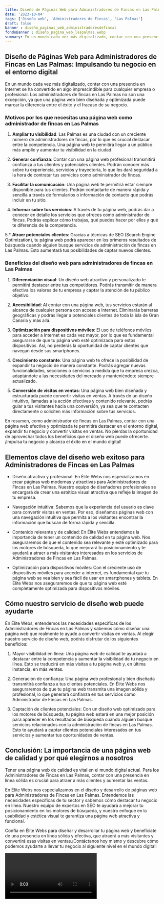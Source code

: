 ```yaml
---
title: Diseño de Páginas Web para Administradores de Fincas en Las Palmas
date: '2023-10-04'
tags: ['Diseño web', 'Administradores de Fincas', 'Las Palmas']
draft: false
banner : diseño_paginas_web_administradoresdefincas
fondoBanner : diseño_pagina_web_laspalmas.webp
summary: En un mundo cada vez más digitalizado, contar con una presencia en Internet se ha convertido en algo imprescindible para cualquier empresa o profesional. Los administradores de fincas en Las Palmas no son una excepción, ya que una página web bien diseñada y optimizada puede marcar la diferencia entre el éxito y el fracaso de su negocio.
---
```


## Diseño de Páginas Web para Administradores de Fincas en Las Palmas: Impulsando tu negocio en el entorno digital

En un mundo cada vez más digitalizado, contar con una presencia en Internet se ha convertido en algo imprescindible para cualquier empresa o profesional. Los administradores de fincas en Las Palmas no son una excepción, ya que una página web bien diseñada y optimizada puede marcar la diferencia entre el éxito y el fracaso de su negocio.

### Motivos por los que necesitas una página web como administrador de fincas en Las Palmas

1. **Ampliar tu visibilidad**: Las Palmas es una ciudad con un creciente número de administradores de fincas, por lo que es crucial destacar entre la competencia. Una página web te permitirá llegar a un público más amplio y aumentar tu visibilidad en la ciudad.

2. **Generar confianza**: Contar con una página web profesional transmitirá confianza a tus clientes y potenciales clientes. Podrán conocer más sobre tu experiencia, servicios y trayectoria, lo que les dará seguridad a la hora de contratar tus servicios como administrador de fincas.

3. **Facilitar la comunicación**: Una página web te permitirá estar siempre disponible para tus clientes. Podrán contactarte de manera rápida y sencilla a través de formularios o información de contacto que podrás incluir en tu sitio.

4. **Informar sobre tus servicios**: A través de tu página web, podrás dar a conocer en detalle los servicios que ofreces como administrador de fincas. Podrás explicar cómo trabajas, qué puedes hacer por ellos y qué te diferencia de la competencia.

5.* **Atraer potenciales clientes**: Gracias a técnicas de SEO (Search Engine Optimization), tu página web podrá aparecer en los primeros resultados de búsqueda cuando alguien busque servicios de administración de fincas en Las Palmas. Esto aumentará tus posibilidades de captar nuevos clientes.

### Beneficios del diseño web para administradores de fincas en Las Palmas

1. **Diferenciación visual**: Un diseño web atractivo y personalizado te permitirá destacar entre tus competidores. Podrás transmitir de manera efectiva los valores de tu empresa y captar la atención de tu público objetivo.

2. **Accesibilidad**: Al contar con una página web, tus servicios estarán al alcance de cualquier persona con acceso a Internet. Eliminarás barreras geográficas y podrás llegar a potenciales clientes de toda la isla de Gran Canaria y más allá.

3. **Optimización para dispositivos móviles**: El uso de teléfonos móviles para acceder a Internet es cada vez mayor, por lo que es fundamental asegurarse de que tu página web esté optimizada para estos dispositivos. Así, no perderás la oportunidad de captar clientes que navegan desde sus smartphones.

4. **Crecimiento constante**: Una página web te ofrece la posibilidad de expandir tu negocio de manera constante. Podrás agregar nuevas funcionalidades, secciones o servicios a medida que tu empresa crezca, adaptándote a las necesidades del mercado y manteniéndote siempre actualizado.

5. **Conversión de visitas en ventas**: Una página web bien diseñada y estructurada puede convertir visitas en ventas. A través de un diseño intuitivo, llamadas a la acción efectivas y contenido relevante, podrás guiar a tus visitantes hacia una conversión, ya sea que te contacten directamente o soliciten más información sobre tus servicios.

En resumen, como administrador de fincas en Las Palmas, contar con una página web efectiva y optimizada te permitirá destacar en el entorno digital, expandir tu negocio y convertir visitas en ventas. No pierdas la oportunidad de aprovechar todos los beneficios que el diseño web puede ofrecerte. ¡Impulsa tu negocio y alcanza el éxito en el mundo digital!

<GifSeo />

<Cta />

## Elementos clave del diseño web exitoso para Administradores de Fincas en Las Palmas

- Diseño atractivo y profesional: En Élite Webs nos especializamos en crear páginas web modernas y atractivas para Administradores de Fincas en Las Palmas. Nuestro equipo de diseñadores profesionales se encargará de crear una estética visual atractiva que refleje la imagen de tu empresa.

- Navegación intuitiva: Sabemos que la experiencia del usuario es clave para convertir visitas en ventas. Por eso, diseñamos páginas web con una navegación intuitiva que permita a los visitantes encontrar la información que buscan de forma rápida y sencilla.

- Contenido relevante y de calidad: En Élite Webs entendemos la importancia de tener un contenido de calidad en tu página web. Nos aseguraremos de que el contenido sea relevante y esté optimizado para los motores de búsqueda, lo que mejorará tu posicionamiento y te ayudará a atraer a más visitantes interesados en los servicios de Administradores de Fincas en Las Palmas.

- Optimización para dispositivos móviles: Con el creciente uso de dispositivos móviles para acceder a internet, es fundamental que tu página web se vea bien y sea fácil de usar en smartphones y tablets. En Élite Webs nos aseguraremos de que tu página web esté completamente optimizada para dispositivos móviles.

## Cómo nuestro servicio de diseño web puede ayudarte

En Élite Webs, entendemos las necesidades específicas de los Administradores de Fincas en Las Palmas y sabemos cómo diseñar una página web que realmente te ayude a convertir visitas en ventas. Al elegir nuestro servicio de diseño web, podrás disfrutar de los siguientes beneficios:

1. Mayor visibilidad en línea: Una página web de calidad te ayudará a destacar entre la competencia y aumentar la visibilidad de tu negocio en línea. Esto se traducirá en más visitas a tu página web y, en última instancia, en más ventas.

2. Generación de confianza: Una página web profesional y bien diseñada transmitirá confianza a tus clientes potenciales. En Élite Webs nos aseguraremos de que tu página web transmita una imagen sólida y profesional, lo que generará confianza en tus servicios como Administrador de Fincas en Las Palmas.

3. Captación de clientes potenciales: Con un diseño web optimizado para los motores de búsqueda, tu página web estará en una mejor posición para aparecer en los resultados de búsqueda cuando alguien busque servicios relacionados con la administración de fincas en Las Palmas. Esto te ayudará a captar clientes potenciales interesados en tus servicios y aumentar tus oportunidades de ventas.

## Conclusión: La importancia de una página web de calidad y por qué elegirnos a nosotros

Tener una página web de calidad es vital en el mundo digital actual. Para los Administradores de Fincas en Las Palmas, contar con una presencia en línea sólida es crucial para atraer a más clientes y aumentar las ventas. 

En Élite Webs nos especializamos en el diseño y desarrollo de páginas web para Administradores de Fincas en Las Palmas. Entendemos las necesidades específicas de tu sector y sabemos cómo destacar tu negocio en línea. Nuestro equipo de expertos en SEO te ayudará a mejorar tu posicionamiento en los motores de búsqueda, y nuestro enfoque en la usabilidad y estética visual te garantiza una página web atractiva y funcional.

Confía en Élite Webs para diseñar y desarrollar tu página web y benefíciate de una presencia en línea sólida y efectiva, que atraerá a más visitantes y convertirá esas visitas en ventas.¡Contáctanos hoy mismo y descubre cómo podemos ayudarte a llevar tu negocio al siguiente nivel en el mundo digital!

<Video />

<CtaBot job='Administradores de Fincas' city='Las Palmas'/>

<Gmaps query='Las Palmas+españa+maps' />